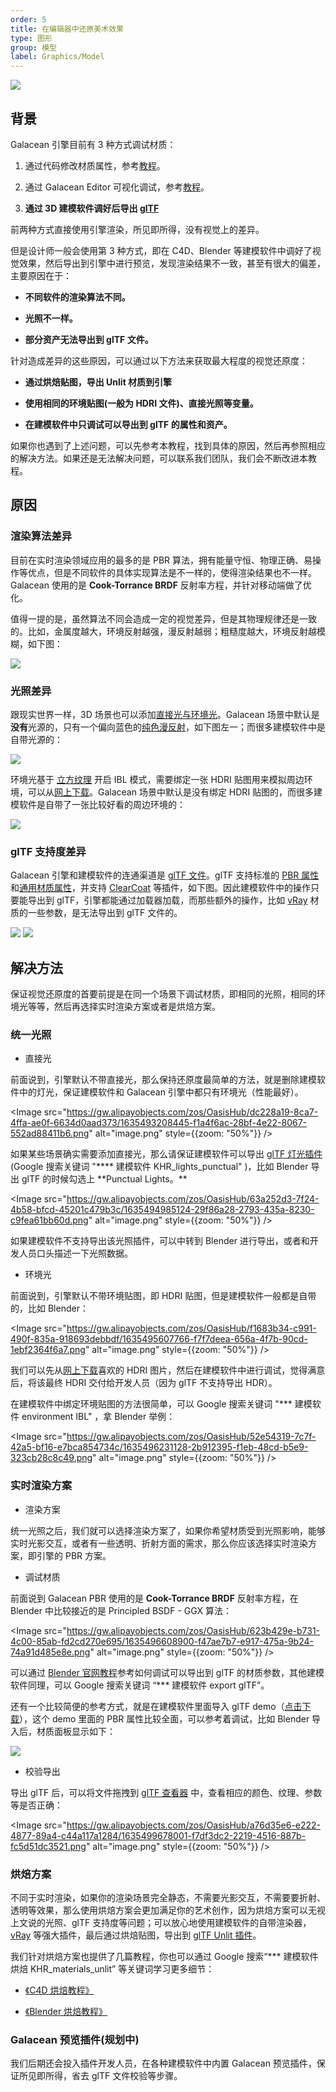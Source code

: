 ```yaml
---
order: 5
title: 在编辑器中还原美术效果
type: 图形
group: 模型
label: Graphics/Model
---
```


<Image src="https://gw.alipayobjects.com/zos/OasisHub/5dd84590-7c37-4156-bb1a-498207880c75/1635493348596-92184a82-6aaa-4ab8-95e5-2d88762df213.png" />

## 背景

Galacean 引擎目前有 3 种方式调试材质：

1. 通过代码修改材质属性，参考[教程](/docs/graphics/material/material)。

2. 通过 Galacean Editor 可视化调试，参考[教程](/docs/graphics/material/material)。

3. **通过 3D 建模软件调好后导出 [glTF](/docs/graphics/model/glTF/)**

前两种方式直接使用引擎渲染，所见即所得，没有视觉上的差异。

但是设计师一般会使用第 3 种方式，即在 C4D、Blender 等建模软件中调好了视觉效果，然后导出到引擎中进行预览，发现渲染结果不一致，甚至有很大的偏差，主要原因在于：

- **不同软件的渲染算法不同。**

- **光照不一样。**

- **部分资产无法导出到 glTF 文件。**

针对造成差异的这些原因，可以通过以下方法来获取最大程度的视觉还原度：

- **通过烘焙贴图，导出 Unlit 材质到引擎**

- **使用相同的环境贴图(一般为 HDRI 文件)、直接光照等变量。**

- **在建模软件中只调试可以导出到 glTF 的属性和资产。**

如果你也遇到了上述问题，可以先参考本教程，找到具体的原因，然后再参照相应的解决方法。如果还是无法解决问题，可以联系我们团队，我们会不断改进本教程。

## 原因

### 渲染算法差异

目前在实时渲染领域应用的最多的是 PBR 算法，拥有能量守恒、物理正确、易操作等优点，但是不同软件的具体实现算法是不一样的，使得渲染结果也不一样。Galacean 使用的是 **Cook-Torrance BRDF** 反射率方程，并针对移动端做了优化。

值得一提的是，虽然算法不同会造成一定的视觉差异，但是其物理规律还是一致的。比如，金属度越大，环境反射越强，漫反射越弱；粗糙度越大，环境反射越模糊，如下图：

<Image src="https://gw.alipayobjects.com/zos/OasisHub/ddfe44e2-c9ab-4692-b62f-b43b8965ee4c/1635432936926-b26c9652-6d95-4160-9743-b954025dfe32.png" />

### 光照差异

跟现实世界一样，3D 场景也可以添加[直接光与环境光](/docs/graphics/light/light/)。Galacean 场景中默认是**没有**光源的，只有一个偏向蓝色的[纯色漫反射](/apis/core/#AmbientLight-diffuseSolidColor)，如下图左一；而很多建模软件中是自带光源的：

<Image src="https://gw.alipayobjects.com/zos/OasisHub/391e9bd9-945d-474d-b3fb-8cb0490e2b6f/1635434650361-60d7f40f-9f22-4e48-8865-141415d638f9.png" />

环境光基于 [立方纹理](/docs/graphics/texture/cube) 开启 IBL 模式，需要绑定一张 HDRI 贴图用来模拟周边环境，可以从[网上下载](https://polyhaven.com/hdris)。Galacean 场景中默认是没有绑定 HDRI 贴图的，而很多建模软件是自带了一张比较好看的周边环境的：

<Image src="https://gw.alipayobjects.com/zos/OasisHub/61c2287b-0793-4763-a5f5-70567fcdf106/1635477315862-08b0c680-029b-400b-8600-1d8cf7a20c60.png" />

### glTF 支持度差异

Galacean 引擎和建模软件的连通渠道是 [glTF 文件](/docs/graphics/model/glTF/)。glTF 支持标准的 [PBR 属性](https://www.khronos.org/registry/glTF/specs/2.0/glTF-2.0.html#reference-material-pbrmetallicroughness)和[通用材质属性](https://www.khronos.org/registry/glTF/specs/2.0/glTF-2.0.html#reference-material)，并支持 [ClearCoat](https://github.com/KhronosGroup/glTF/tree/main/extensions/2.0/Khronos/KHR_materials_clearcoat) 等插件，如下图。因此建模软件中的操作只要能导出到 glTF，引擎都能通过加载器加载，而那些额外的操作，比如 [vRay](https://www.chaosgroup.com/cn/vray/3ds-max) 材质的一些参数，是无法导出到 glTF 文件的。

<Image src="https://gw.alipayobjects.com/zos/OasisHub/2010b748-ab8b-4e46-8b15-3aee4daa71f9/1635434775734-f8454efe-d268-4f80-87ab-40f1cddf96ea.png" />

<Image src="https://gw.alipayobjects.com/zos/OasisHub/acd35018-dc09-404b-a735-85a981384df1/1635434736607-cc408f27-a7d7-4a30-a7ea-e083f209d2c9.png" />

## 解决方法

保证视觉还原度的首要前提是在同一个场景下调试材质，即相同的光照，相同的环境光等等，然后再选择实时渲染方案或者是烘焙方案。

### 统一光照

- 直接光

前面说到，引擎默认不带直接光，那么保持还原度最简单的方法，就是删除建模软件中的灯光，保证建模软件和 Galacean 引擎中都只有环境光（性能最好）。

<Image src="https://gw.alipayobjects.com/zos/OasisHub/dc228a19-8ca7-4ffa-ae0f-6634d0aad373/1635493208445-f1a4f6ac-28bf-4e22-8067-552ad88411b6.png" alt="image.png" style={{zoom: "50%"}} />

如果某些场景确实需要添加直接光，那么请保证建模软件可以导出 [glTF 灯光插件](https://github.com/KhronosGroup/glTF/tree/main/extensions/2.0/Khronos/KHR_lights_punctual) (Google 搜索关键词 "\***\* 建模软件 KHR_lights_punctual" )，比如 Blender 导出 glTF 的时候勾选上 **Punctual Lights。\*\*

<Image src="https://gw.alipayobjects.com/zos/OasisHub/63a252d3-7f24-4b58-bfcd-45201c479b3c/1635494985124-29f86a28-2793-435a-8230-c9fea61bb60d.png" alt="image.png" style={{zoom: "50%"}} />

如果建模软件不支持导出该光照插件，可以中转到 Blender 进行导出，或者和开发人员口头描述一下光照数据。

- 环境光

前面说到，引擎默认不带环境贴图，即 HDRI 贴图，但是建模软件一般都是自带的，比如 Blender：

<Image src="https://gw.alipayobjects.com/zos/OasisHub/f1683b34-c991-490f-835a-918693debbdf/1635495607766-f7f7deea-656a-4f7b-90cd-1ebf2364f6a7.png" alt="image.png" style={{zoom: "50%"}} />

我们可以先从[网上下载](https://polyhaven.com/hdris)喜欢的 HDRI 图片，然后在建模软件中进行调试，觉得满意后，将该最终 HDRI 交付给开发人员（因为 glTF 不支持导出 HDR）。

在建模软件中绑定环境贴图的方法很简单，可以 Google 搜索关键词 "\*\*\* 建模软件 environment IBL" ，拿 Blender 举例：

<Image src="https://gw.alipayobjects.com/zos/OasisHub/52e54319-7c7f-42a5-bf16-e7bca854734c/1635496231128-2b912395-f1eb-48cd-b5e9-323cb28c8c49.png" alt="image.png" style={{zoom: "50%"}} />

### 实时渲染方案

- 渲染方案

统一光照之后，我们就可以选择渲染方案了，如果你希望材质受到光照影响，能够实时光影交互，或者有一些透明、折射方面的需求，那么你应该选择实时渲染方案，即引擎的 PBR 方案。

- 调试材质

前面说到 Galacean PBR 使用的是 **Cook-Torrance BRDF** 反射率方程，在 Blender 中比较接近的是 Principled BSDF - GGX 算法：

<Image src="https://gw.alipayobjects.com/zos/OasisHub/623b429e-b731-4c00-85ab-fd2cd270e695/1635496608900-f47ae7b7-e917-475a-9b24-74a91d485e8e.png" alt="image.png" style={{zoom: "50%"}} />

可以通过 [Blender 官网教程](https://docs.blender.org/manual/en/2.80/addons/io_scene_gltf2.html#)参考如何调试可以导出到 glTF 的材质参数，其他建模软件同理，可以 Google 搜索关键词 “\*\*\* 建模软件 export glTF”。

还有一个比较简便的参考方式，就是在建模软件里面导入 glTF demo（[点击下载](https://gw.alipayobjects.com/os/bmw-prod/85faf9f8-8030-45b2-8ba3-09a61b3db0c3.glb)），这个 demo 里面的 PBR 属性比较全面，可以参考着调试，比如 Blender 导入后，材质面板显示如下：

<Image src="https://gw.alipayobjects.com/zos/OasisHub/6643f12a-6226-490f-b853-f962a38cb09b/1635499476109-753aae7a-5ffa-4d52-ace1-4eaaef81919f.png" />

- 校验导出

导出 glTF 后，可以将文件拖拽到 [glTF 查看器](https://galacean.antgroup.com/engine/gltf-viewer) 中，查看相应的颜色、纹理、参数等是否正确：

<Image src="https://gw.alipayobjects.com/zos/OasisHub/a76d35e6-e222-4877-89a4-c44a117a1284/1635499678001-f7df3dc2-2219-4516-887b-fc5d51dc3521.png" alt="image.png" style={{zoom: "50%"}} />

### 烘焙方案

不同于实时渲染，如果你的渲染场景完全静态，不需要光影交互，不需要要折射、透明等效果，那么使用烘焙方案会更加满足你的艺术创作，因为烘焙方案可以无视上文说的光照、glTF 支持度等问题；可以放心地使用建模软件的自带渲染器，[vRay](https://www.chaosgroup.com/cn/vray/3ds-max) 等强大插件，最后通过烘焙贴图，导出到 [glTF Unlit 插件](https://github.com/KhronosGroup/glTF/tree/main/extensions/2.0/Khronos/KHR_materials_unlit)。

我们针对烘焙方案也提供了几篇教程，你也可以通过 Google 搜索“\*\*\* 建模软件 烘焙 KHR_materials_unlit” 等关键词学习更多细节：

- [《C4D 烘焙教程》](/docs/art/bake-c4d/)

- [《Blender 烘焙教程》](/docs/art/bake-blender)

### Galacean 预览插件(规划中)

我们后期还会投入插件开发人员，在各种建模软件中内置 Galacean 预览插件，保证所见即所得，省去 glTF 文件校验等步骤。
